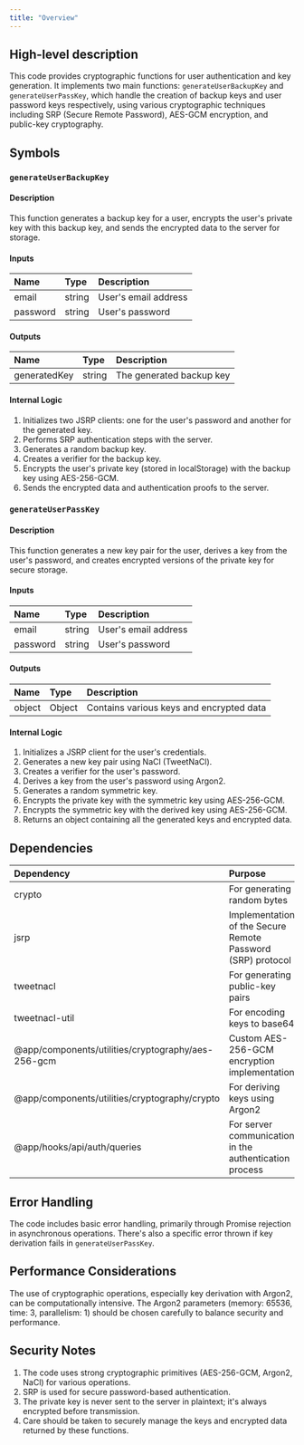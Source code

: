 ```yaml
---
title: "Overview"
---
```


## High-level description
This code provides cryptographic functions for user authentication and key generation. It implements two main functions: `generateUserBackupKey` and `generateUserPassKey`, which handle the creation of backup keys and user password keys respectively, using various cryptographic techniques including SRP (Secure Remote Password), AES-GCM encryption, and public-key cryptography.

## Symbols

### `generateUserBackupKey`
#### Description
This function generates a backup key for a user, encrypts the user's private key with this backup key, and sends the encrypted data to the server for storage.

#### Inputs
| Name | Type | Description |
|:-----|:-----|:------------|
| email | string | User's email address |
| password | string | User's password |

#### Outputs
| Name | Type | Description |
|:-----|:-----|:------------|
| generatedKey | string | The generated backup key |

#### Internal Logic
1. Initializes two JSRP clients: one for the user's password and another for the generated key.
2. Performs SRP authentication steps with the server.
3. Generates a random backup key.
4. Creates a verifier for the backup key.
5. Encrypts the user's private key (stored in localStorage) with the backup key using AES-256-GCM.
6. Sends the encrypted data and authentication proofs to the server.

### `generateUserPassKey`
#### Description
This function generates a new key pair for the user, derives a key from the user's password, and creates encrypted versions of the private key for secure storage.

#### Inputs
| Name | Type | Description |
|:-----|:-----|:------------|
| email | string | User's email address |
| password | string | User's password |

#### Outputs
| Name | Type | Description |
|:-----|:-----|:------------|
| object | Object | Contains various keys and encrypted data |

#### Internal Logic
1. Initializes a JSRP client for the user's credentials.
2. Generates a new key pair using NaCl (TweetNaCl).
3. Creates a verifier for the user's password.
4. Derives a key from the user's password using Argon2.
5. Generates a random symmetric key.
6. Encrypts the private key with the symmetric key using AES-256-GCM.
7. Encrypts the symmetric key with the derived key using AES-256-GCM.
8. Returns an object containing all the generated keys and encrypted data.

## Dependencies
| Dependency | Purpose |
|:-----------|:--------|
| crypto | For generating random bytes |
| jsrp | Implementation of the Secure Remote Password (SRP) protocol |
| tweetnacl | For generating public-key pairs |
| tweetnacl-util | For encoding keys to base64 |
| @app/components/utilities/cryptography/aes-256-gcm | Custom AES-256-GCM encryption implementation |
| @app/components/utilities/cryptography/crypto | For deriving keys using Argon2 |
| @app/hooks/api/auth/queries | For server communication in the authentication process |

## Error Handling
The code includes basic error handling, primarily through Promise rejection in asynchronous operations. There's also a specific error thrown if key derivation fails in `generateUserPassKey`.

## Performance Considerations
The use of cryptographic operations, especially key derivation with Argon2, can be computationally intensive. The Argon2 parameters (memory: 65536, time: 3, parallelism: 1) should be chosen carefully to balance security and performance.

## Security Notes
1. The code uses strong cryptographic primitives (AES-256-GCM, Argon2, NaCl) for various operations.
2. SRP is used for secure password-based authentication.
3. The private key is never sent to the server in plaintext; it's always encrypted before transmission.
4. Care should be taken to securely manage the keys and encrypted data returned by these functions.